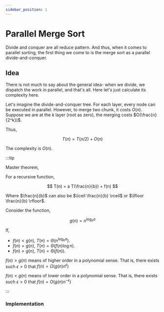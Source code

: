 ```yaml
---
sidebar_position: 1
---
```


# Parallel Merge Sort

Divide and conquer are all reduce pattern. And thus, when it comes to parallel sorting, the first thing we come to is the merge sort as a parallel divide-and-conquer.

## Idea

There is not much to say about the general idea- when we divide, we dispatch the work in parallel, and that's all. Here let's just calculate its complexity here.

Let's imagine the divide-and-conquer tree. For each layer, every node can be executed in parallel. However, to merge two chunk, it costs $O(n)$. Suppose we are at the $k$ layer (root as zero), the merging costs $O(\frac{n}{2^k})$.

Thus,

$$
T(n) = T(n / 2) + O(n)
$$

The complexity is $O(n)$.

:::tip

Master theorem,

For a recursive function,

$$
T(n) = a T(\frac{n}{b}) + f(n)
$$

Where $\frac{n}{b}$ can also be $\lceil \frac{n}{b} \rceil$ or $\lfloor \frac{n}{b} \rfloor$.

Consider the function,

$$
g(n) = n^{\log_b a}
$$

If,

- $f(n) < g(n)$, $T(n) = \Theta(n^{\log_b a})$.
- $f(n) = g(n)$, $T(n) = \Theta(f(n) \log n)$.
- $f(n) > g(n)$, $T(n) = \Theta(f(n))$.

$f(n) > g(n)$ means of higher order in a polynomial sense. That is, there exists such $\epsilon > 0$ that $f(n) = \Omega(g(n)n^{\epsilon})$

$f(n) < g(n)$ means of lower order in a polynomial sense. That is, there exists such $\epsilon > 0$ that $f(n) = O(g(n)n^{-\epsilon})$ 

:::

### Implementation
